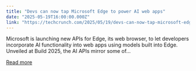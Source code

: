 ```yaml
---
title: "Devs can now tap Microsoft Edge to power AI web apps"
date: "2025-05-19T16:00:00.000Z"
link: "https://techcrunch.com/2025/05/19/devs-can-now-tap-microsoft-edge-to-power-ai-web-apps/"
---
```


Microsoft is launching new APIs for Edge, its web browser, to let developers incorporate AI functionality into web apps using models built into Edge. Unveiled at Build 2025, the AI APIs mirror some of...

[Read more](https://techcrunch.com/2025/05/19/devs-can-now-tap-microsoft-edge-to-power-ai-web-apps/)
